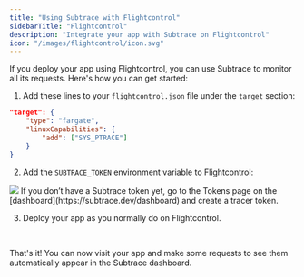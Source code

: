 ```yaml
---
title: "Using Subtrace with Flightcontrol"
sidebarTitle: "Flightcontrol"
description: "Integrate your app with Subtrace on Flightcontrol"
icon: "/images/flightcontrol/icon.svg"
---
```


If you deploy your app using Flightcontrol, you can use Subtrace to monitor all its
requests. Here's how you can get started:

1. Add these lines to your `flightcontrol.json` file under the `target` section:

```json {3-4}
"target": {
    "type": "fargate",
    "linuxCapabilities": {
        "add": ["SYS_PTRACE"]
    }
}
```

2. Add the `SUBTRACE_TOKEN` environment variable to Flightcontrol:

<img className="rounded-xl" src="/images/flightcontrol/env-var.png" />

<Tip>
  If you don’t have a Subtrace token yet, go to the Tokens page on the [dashboard](https://subtrace.dev/dashboard) and
  create a tracer token.
</Tip>

3. Deploy your app as you normally do on Flightcontrol.

<br />

That's it! You can now visit your app and make some requests to see them automatically appear in the Subtrace
dashboard.
